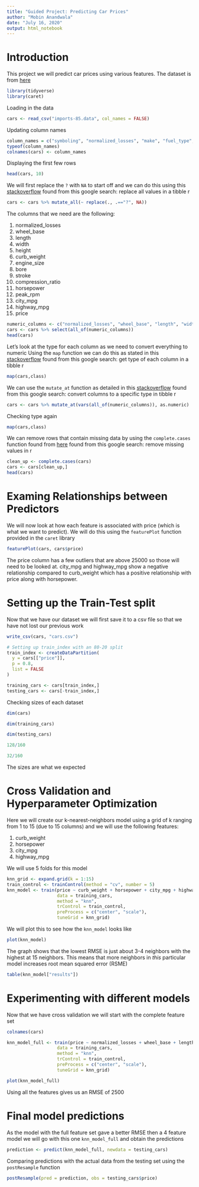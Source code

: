 ---
title: "Guided Project: Predicting Car Prices"
author: "Mobin Anandwala"
date: "July 16, 2020"
output: html_notebook
---

# Introduction

This project we will predict car prices using various features.  The dataset is from [here](https://archive.ics.uci.edu/ml/datasets/automobile)

```{r eval=FALSE, message=FALSE}
library(tidyverse)
library(caret)
```


Loading in the data

```{r}
cars <- read_csv("imports-85.data", col_names = FALSE)
```

Updating column names
```{r}
column_names = c("symboling", "normalized_losses", "make", "fuel_type", "aspiration", "num_doors", "body_style", "drive_wheels", "engine_location", "wheel_base", "length", "width", "height", "curb_weight", "engine_type", "num_cylinders", "engine_size", "fuel_system", "bore", "stroke", "compression_ratio", "horsepower", "peak_rpm", "city_mpg", "highway_mpg", "price")
typeof(column_names)
colnames(cars) <- column_names
```

Displaying the first few rows
```{r}
head(cars, 10)
```

We will first replace the `?` with `NA` to start off and we can do this using this [stackoverflow](https://stackoverflow.com/questions/47060014/replace-values-throughout-a-tibble) found from this google search: replace all values in a tibble r

```{r}
cars <- cars %>% mutate_all(~ replace(., .=="?", NA))
```

The columns that we need are the following:

1. normalized_losses
2. wheel_base
3. length
4. width
5. height
6. curb_weight
7. engine_size
8. bore
9. stroke
10. compression_ratio
11. horsepower
12. peak_rpm
13. city_mpg
14. highway_mpg
15. price


```{r}
numeric_columns <- c("normalized_losses", "wheel_base", "length", "width", "height", "curb_weight", "engine_size", "bore", "stroke", "compression_ratio", "horsepower", "peak_rpm", "city_mpg", "highway_mpg", "price")
cars <- cars %>% select(all_of(numeric_columns))
head(cars)
```


Let's look at the type for each column as we need to convert everything to numeric
Using the `map` function we can do this as stated in this [stackoverflow](https://stackoverflow.com/questions/21125222/determine-the-data-types-of-a-data-frames-columns) found from this google search: get type of each column in a tibble r

```{r}
map(cars,class)
```

We can use the `mutate_at` function as detailed in this [stackoverflow](https://stackoverflow.com/questions/49926705/how-to-convert-column-types-in-r-tidyverse) found from this google search: convert columns to a specific type in tibble r

```{r}
cars <- cars %>% mutate_at(vars(all_of(numeric_columns)), as.numeric)
```

Checking type again
```{r}
map(cars,class)
```

We can remove rows that contain missing data by using the `complete.cases` function found from [here](http://uc-r.github.io/na_exclude) found from this google search: remove missing values in r

```{r}
clean_up <- complete.cases(cars)
cars <- cars[clean_up,]
head(cars)
```

# Examing Relationships between Predictors

We will now look at how each feature is associated with price (which is what we want to predict).  We will do this using the `featurePlot` function provided in the `caret` library

```{r}
featurePlot(cars, cars$price)
```
 
The price column has a few outliers that are above 25000 so those will need to be looked at.  city_mpg and highway_mpg show a negative relationship compared to curb_weight which has a positive relationship with price along with horsepower.

# Setting up the Train-Test split

Now that we have our dataset we will first save it to a csv file so that we have not lost our previous work
```{r eval=FALSE}
write_csv(cars, "cars.csv")
```

```{r}
# Setting up train_index with an 80-20 split
train_index <- createDataPartition(
  y = cars[["price"]],
  p = 0.8,
  list = FALSE
)

training_cars <- cars[train_index,]
testing_cars <- cars[-train_index,]
```

Checking sizes of each dataset
```{r}
dim(cars)
```

```{r}
dim(training_cars)
```
```{r}
dim(testing_cars)
```

```{r}
128/160
```

```{r}
32/160
```

The sizes are what we expected

# Cross Validation and Hyperparameter Optimization

Here we will create our k-nearest-neighbors model using a grid of k ranging from 1 to 15 (due to 15 columns) and we will use the following features:

1. curb_weight
2. horsepower
3. city_mpg
4. highway_mpg

We will use 5 folds for this model

```{r}
knn_grid <- expand.grid(k = 1:15)
train_control <- trainControl(method = "cv", number = 5)
knn_model <- train(price ~ curb_weight + horsepower + city_mpg + highway_mpg,
                   data = training_cars,
                   method = "knn",
                   trControl = train_control,
                   preProcess = c("center", "scale"),
                   tuneGrid = knn_grid)                   
```

We will plot this to see how the `knn_model` looks like
```{r}
plot(knn_model)
```

The graph shows that the lowest RMSE is just about 3-4 neighbors with the highest at 15 neighbors.  This means that more neighbors in *this* particular model increases root mean squared error (RSME)

```{r}
table(knn_model["results"])
```

# Experimenting with different models

Now that we have cross validation we will start with the complete feature set

```{r}
colnames(cars)
```

```{r}
knn_model_full <- train(price ~ normalized_losses + wheel_base + length + width + height + curb_weight + engine_size + bore + stroke + compression_ratio + horsepower + peak_rpm + city_mpg + highway_mpg,
                   data = training_cars,
                   method = "knn",
                   trControl = train_control,
                   preProcess = c("center", "scale"),
                   tuneGrid = knn_grid)       
```

```{r}
plot(knn_model_full)
```

Using all the features gives us an RMSE of 2500

# Final model predictions

As the model with the full feature set gave a better RMSE then a 4 feature model we will go with this one `knn_model_full` and obtain the predictions
```{r}
prediction <- predict(knn_model_full, newdata = testing_cars)
```

Comparing predictions with the actual data from the testing set using the `postResample` function

```{r}
postResample(pred = prediction, obs = testing_cars$price)
```

